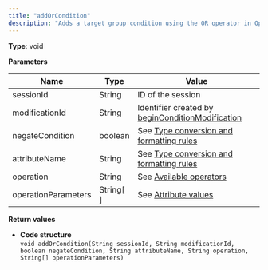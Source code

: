 ```yaml
---
title: "addOrCondition"
description: "Adds a target group condition using the OR operator in Optimizely Campaign."
---
```


**Type**: void

**Parameters**

| Name                | Type        | Value                                                                                                    |
| ------------------- | ----------- | -------------------------------------------------------------------------------------------------------- |
| sessionId           | String      | ID of the session                                                                                        |
| modificationId      | String      | Identifier created by [beginConditionModification](/optimizely-campaign/docs/beginconditionmodification) |
| negateCondition     | boolean     | See [Type conversion and formatting rules](/optimizely-campaign/docs/soap-1-1-compatibility)             |
| attributeName       | String      | See [Type conversion and formatting rules](/optimizely-campaign/docs/soap-1-1-compatibility)             |
| operation           | String      | See [Available operators](/optimizely-campaign/docs/soap-1-1-compatibility)                              |
| operationParameters | String\[ \] | See [Attribute values](/optimizely-campaign/docs/soap-1-1-compatibility)                                 |

**Return values**

* **Code structure**  
`void addOrCondition(String sessionId, String modificationId, boolean negateCondition, String attributeName, String operation, String[] operationParameters)  
`